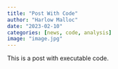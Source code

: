 ```yaml
---
title: "Post With Code"
author: "Harlow Malloc"
date: "2023-02-10"
categories: [news, code, analysis]
image: "image.jpg"
---
```


This is a post with executable code.
